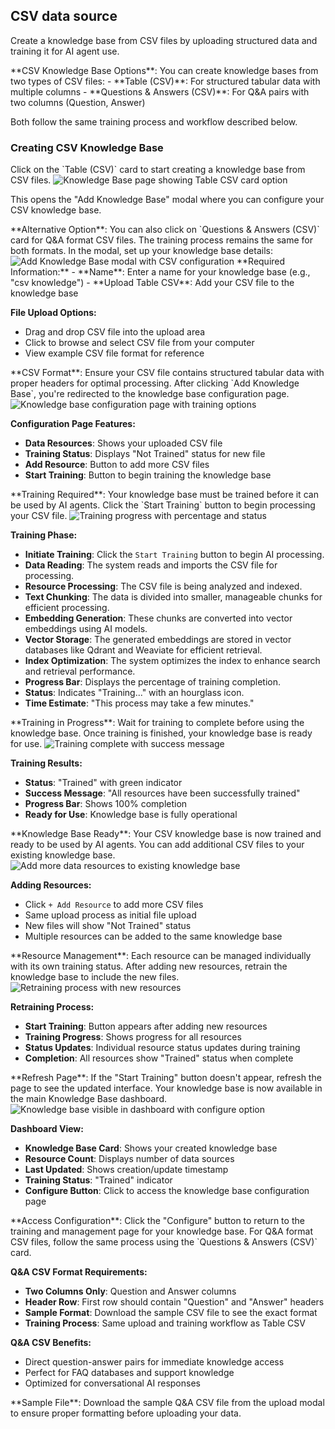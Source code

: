 ## CSV data source
Create a knowledge base from CSV files by uploading structured data and training it for AI agent use.

<Info>
**CSV Knowledge Base Options**: You can create knowledge bases from two types of CSV files:
- **Table (CSV)**: For structured tabular data with multiple columns
- **Questions & Answers (CSV)**: For Q&A pairs with two columns (Question, Answer)

Both follow the same training process and workflow described below.
</Info>

### Creating CSV Knowledge Base

<Steps>
<Step title="Click Table CSV Card" icon="table">
  Click on the `Table (CSV)` card to start creating a knowledge base from CSV files.
  
<Frame>
<img src="/images/dashboard/knowledge/csv/step-1-click-card.png" alt="Knowledge Base page showing Table CSV card option" />
</Frame>

  
  This opens the "Add Knowledge Base" modal where you can configure your CSV knowledge base.
  
  <Note>
  **Alternative Option**: You can also click on `Questions & Answers (CSV)` card for Q&A format CSV files. The training process remains the same for both formats.
  </Note>
</Step>

<Step title="Configure Knowledge Base" icon="gear">
  In the modal, set up your knowledge base details:
<Frame>
<img src="/images/dashboard/knowledge/csv/step-2-configure-kb.png" alt="Add Knowledge Base modal with CSV configuration" />
</Frame>
  **Required Information:**
  - **Name**: Enter a name for your knowledge base (e.g., "csv knowledge")
  - **Upload Table CSV**: Add your CSV file to the knowledge base
  
  **File Upload Options:**
  - Drag and drop CSV file into the upload area
  - Click to browse and select CSV file from your computer
  - View example CSV file format for reference
  
  <Info>
  **CSV Format**: Ensure your CSV file contains structured tabular data with proper headers for optimal processing.
  </Info>
</Step>

<Step title="Knowledge Base Created" icon="plus">
  After clicking `Add Knowledge Base`, you're redirected to the knowledge base configuration page.
  
  <Frame>
  <img src="/images/dashboard/knowledge/csv/step-3-pre-training.png" alt="Knowledge base configuration page with training options" />
  </Frame>
  
  **Configuration Page Features:**
  - **Data Resources**: Shows your uploaded CSV file
  - **Training Status**: Displays "Not Trained" status for new file
  - **Add Resource**: Button to add more CSV files
  - **Start Training**: Button to begin training the knowledge base
  
  <Info>
  **Training Required**: Your knowledge base must be trained before it can be used by AI agents.
  </Info>
</Step>

<Step title="Start Training" icon="play">
  Click the `Start Training` button to begin processing your CSV file.
  
  <Frame>
  <img src="/images/dashboard/knowledge/csv/step-3-while-training.png" alt="Training progress with percentage and status" />
  </Frame>
  
  **Training Phase:**
  - **Initiate Training**: Click the `Start Training` button to begin AI processing.
  - **Data Reading**: The system reads and imports the CSV file for processing.
  - **Resource Processing**: The CSV file is being analyzed and indexed.
  - **Text Chunking**: The data is divided into smaller, manageable chunks for efficient processing.
  - **Embedding Generation**: These chunks are converted into vector embeddings using AI models.
  - **Vector Storage**: The generated embeddings are stored in vector databases like Qdrant and Weaviate for efficient retrieval.
  - **Index Optimization**: The system optimizes the index to enhance search and retrieval performance.
  - **Progress Bar**: Displays the percentage of training completion.
  - **Status**: Indicates "Training..." with an hourglass icon.
  - **Time Estimate**: "This process may take a few minutes."
  
  <Check>
  **Training in Progress**: Wait for training to complete before using the knowledge base.
  </Check>
</Step>

<Step title="Training Complete" icon="circle-check">
  Once training is finished, your knowledge base is ready for use.
  
  <Frame>
  <img src="/images/dashboard/knowledge/csv/step-6-training-complete.png" alt="Training complete with success message" />
  </Frame>
  
  **Training Results:**
  - **Status**: "Trained" with green indicator
  - **Success Message**: "All resources have been successfully trained"
  - **Progress Bar**: Shows 100% completion
  - **Ready for Use**: Knowledge base is fully operational
  
  <Check>
  **Knowledge Base Ready**: Your CSV knowledge base is now trained and ready to be used by AI agents.
  </Check>
</Step>

<Step title="Add More Resources (Optional)" icon="plus">
  You can add additional CSV files to your existing knowledge base.
  
  <Frame>
  <img src="/images/dashboard/knowledge/csv/step-4-add-new-data-source.png" alt="Add more data resources to existing knowledge base" />
  </Frame>
  
  **Adding Resources:**
  - Click `+ Add Resource` to add more CSV files
  - Same upload process as initial file upload
  - New files will show "Not Trained" status
  - Multiple resources can be added to the same knowledge base
  
  <Info>
  **Resource Management**: Each resource can be managed individually with its own training status.
  </Info>
</Step>

<Step title="Retrain Knowledge Base" icon="rotate">
  After adding new resources, retrain the knowledge base to include the new files.
  
  <Frame>
  <img src="/images/dashboard/knowledge/csv/step-5-re-train-for-new-data-source.png" alt="Retraining process with new resources" />
  </Frame>
  
  **Retraining Process:**
  - **Start Training**: Button appears after adding new resources
  - **Training Progress**: Shows progress for all resources
  - **Status Updates**: Individual resource status updates during training
  - **Completion**: All resources show "Trained" status when complete
  
  <Tip>
  **Refresh Page**: If the "Start Training" button doesn't appear, refresh the page to see the updated interface.
  </Tip>
</Step>

<Step title="View in Dashboard" icon="eye">
  Your knowledge base is now available in the main Knowledge Base dashboard.
  
  <Frame>
  <img src="/images/dashboard/knowledge/csv/step-7-find-new-kb-in-my-kbs.png" alt="Knowledge base visible in dashboard with configure option" />
  </Frame>
  
  **Dashboard View:**
  - **Knowledge Base Card**: Shows your created knowledge base
  - **Resource Count**: Displays number of data sources
  - **Last Updated**: Shows creation/update timestamp
  - **Training Status**: "Trained" indicator
  - **Configure Button**: Click to access the knowledge base configuration page
  
  <Info>
  **Access Configuration**: Click the "Configure" button to return to the training and management page for your knowledge base.
  </Info>
</Step>

<Step title="Questions & Answers CSV Format" icon="circle-question">
  For Q&A format CSV files, follow the same process using the `Questions & Answers (CSV)` card.
  
  **Q&A CSV Format Requirements:**
  - **Two Columns Only**: Question and Answer columns
  - **Header Row**: First row should contain "Question" and "Answer" headers
  - **Sample Format**: Download the sample CSV file to see the exact format
  - **Training Process**: Same upload and training workflow as Table CSV
  
  **Q&A CSV Benefits:**
  - Direct question-answer pairs for immediate knowledge access
  - Perfect for FAQ databases and support knowledge
  - Optimized for conversational AI responses
  
  <Tip>
  **Sample File**: Download the sample Q&A CSV file from the upload modal to ensure proper formatting before uploading your data.
  </Tip>
</Step>
</Steps>
